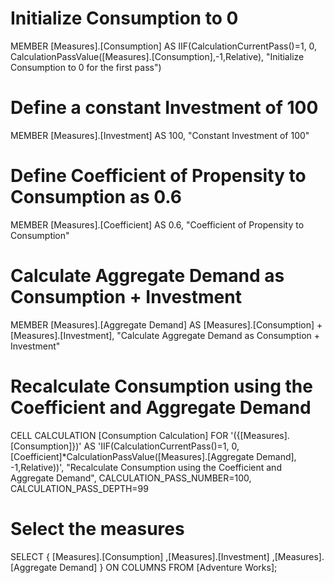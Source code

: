 # Initialize Consumption to 0
MEMBER [Measures].[Consumption]
AS IIF(CalculationCurrentPass()=1, 0,
CalculationPassValue([Measures].[Consumption],-1,Relative),
"Initialize Consumption to 0 for the first pass")

# Define a constant Investment of 100
MEMBER [Measures].[Investment]
AS 100,
"Constant Investment of 100"

# Define Coefficient of Propensity to Consumption as 0.6
MEMBER [Measures].[Coefficient]
AS 0.6,
"Coefficient of Propensity to Consumption"

# Calculate Aggregate Demand as Consumption + Investment
MEMBER [Measures].[Aggregate Demand]
AS [Measures].[Consumption] + [Measures].[Investment],
"Calculate Aggregate Demand as Consumption + Investment"

# Recalculate Consumption using the Coefficient and Aggregate Demand
CELL CALCULATION [Consumption Calculation]
FOR '({[Measures].[Consumption]})'
AS 'IIF(CalculationCurrentPass()=1, 0,
[Coefficient]*CalculationPassValue([Measures].[Aggregate Demand],
-1,Relative))',
"Recalculate Consumption using the Coefficient and Aggregate Demand",
CALCULATION_PASS_NUMBER=100, CALCULATION_PASS_DEPTH=99

# Select the measures
SELECT 
  {
    [Measures].[Consumption]
   ,[Measures].[Investment]
   ,[Measures].[Aggregate Demand]
  } ON COLUMNS
FROM [Adventure Works];